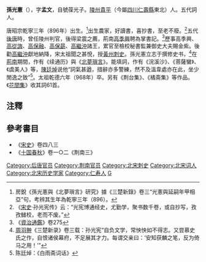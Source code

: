 '''孫光憲'''（{{bd|896年||968年|catIdx=S}}），字'''孟文'''，自號葆光子。[[陵州|陵州]][[貴平|貴平]]（今屬[[四川|四川]][[仁壽縣|仁壽縣]]東北）人。五代詞人。

唐昭宗乾寧三年（896年）出生。<ref>房銳《孫光憲與《北夢瑣言》研究》據《三楚新錄》卷三“光憲與延嗣年甲相亞”句，考辨其生年為乾寧三年（896）。</ref>出生農家，好讀書，喜抄書，至老不廢。<ref>《[[宋史|宋史]]·孙光宪传》云：“光宪博通经史，尤勤学，聚书数千卷，或自抄写，孜孜雠校，老而不废。”</ref>五代[[後唐|後唐]]時，曾任陵州判官，後得梁震之薦，荊南[[高季興|高季興]]聘為掌書記。<ref>《[[資治通鑑|資治通鑑]]》卷275</ref>歷事高季興、[[高從誨|高從誨]]、[[高保融|高保融]]、[[高保勗|高保勗]]、[[高繼沖|高繼沖]]諸王，累官至檢校秘書監兼御史大夫賜金紫。後勸[[高繼沖|高繼沖]]獻地納降，宋太祖聞之甚悅，授[[黃州|黃州]][[刺史|刺史]]。孫光憲立志于撰修史书，<ref>[[周羽翀|周羽翀]]《三楚新录》卷三载：孙光宪“自负文学，常怏怏如不得志。又尝慕史氏之作，自恨诸侯幕府，不足展其才力。每谓交亲曰：‘安知获麟之笔，反为倚马之用！’”</ref>在[[荊南|荊南]]期間，作有《续通历》與《[[北夢瑣言|北夢瑣言]]》。能填詞，作有《浣溪沙》、《菩薩蠻》、《虞美人》等，[[陳廷焯|陳廷焯]]说他“詞氣甚遒，措辭亦多警練，然不及溫韋處亦在此，坐少閒逸之致”<ref>陈廷焯：《白雨斋词话》</ref>。太祖乾德六年（968年）卒。另有《荆台集》、《橘斋集》等作品。《[[花間集|花間集]]》收其詞61首。

==注釋==
{{reflist}}
==參考書目==
* 《[[宋史|宋史]]》卷四八三
* 《[[十国春秋|十国春秋]]》卷一○二《荆南三》

[[Category:后唐官员|Category:后唐官员]]
[[Category:荆南官员|Category:荆南官员]]
[[Category:北宋刺史|Category:北宋刺史]]
[[Category:北宋词人|Category:北宋词人]]
[[Category:北宋历史学家|Category:北宋历史学家]]
[[Category:仁寿人|Category:仁寿人]]
[[Category:孙姓|G]]